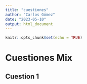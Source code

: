 ```yaml
---
title: "cuestiones"
author: "Carlos Gómez"
date: "2023-05-10"
output: html_document
---
```


```r
knitr::opts_chunk$set(echo = TRUE)
```

# Cuestiones Mix

## Cuestion 1
```r

```

